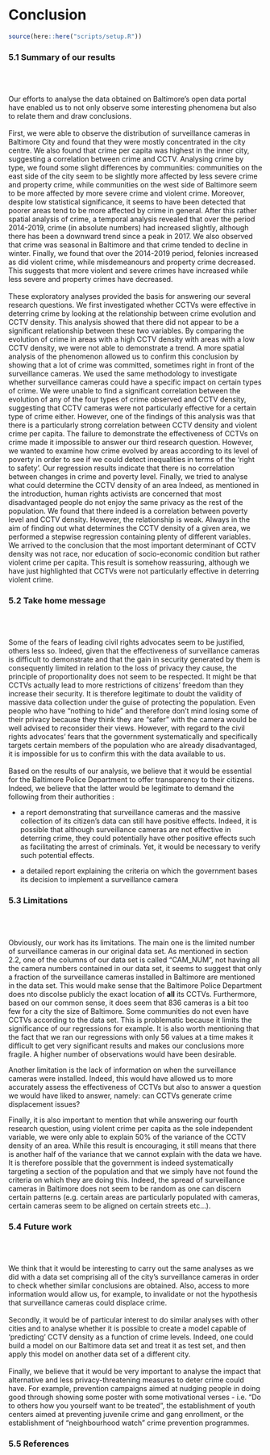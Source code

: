 # Conclusion {.tabset}

```r
source(here::here("scripts/setup.R"))
```

### 5.1 Summary of our results

<br><br>

Our efforts to analyse the data obtained on Baltimore's open data portal have enabled us to not only observe some interesting phenomena but also to relate them and draw conclusions. 
<br><br>
First, we were able to observe the distribution of surveillance cameras in Baltimore City and found that they were mostly concentrated in the city centre. We also found that crime per capita was highest in the inner city, suggesting a correlation between crime and CCTV. Analysing crime by type, we found some slight differences by communities: communities on the east side of the city seem to be slightly more affected by less severe crime and property crime, while communities on the west side of Baltimore seem to be more affected by more severe crime and violent crime.  Moreover, despite low statistical significance, it seems to have been detected that poorer areas tend to be more affected by crime in general. After this rather spatial analysis of crime, a temporal analysis revealed that over the period 2014-2019, crime (in absolute numbers) had increased slightly, although there has been a downward trend since a peak in 2017. We also observed that crime was seasonal in Baltimore and that crime tended to decline in winter. Finally, we found that over the 2014-2019 period, felonies increased as did violent crime, while misdemeanours and property crime decreased. This suggests that more violent and severe crimes have increased while less severe and property crimes have decreased. 
<br><br>
These exploratory analyses provided the basis for answering our several research questions. We first investigated whether CCTVs were effective in deterring crime by looking at the relationship between crime evolution and CCTV density. This analysis showed that there did not appear to be a significant relationship between these two variables. By comparing the evolution of crime in areas with a high CCTV density with areas with a low CCTV density, we were not able to demonstrate a trend. A more spatial analysis of the phenomenon allowed us to confirm this conclusion by showing that a lot of crime was committed, sometimes right in front of the surveillance cameras. We used the same methodology to investigate whether surveillance cameras could have a specific impact on certain types of crime. We were unable to find a significant correlation between the evolution of any of the four types of crime observed and CCTV density, suggesting that CCTV cameras were not particularly effective for a certain type of crime either. However, one of the findings of this analysis was that there is a particularly strong correlation between CCTV density and violent crime per capita. The failure to demonstrate the effectiveness of CCTVs on crime made it impossible to answer our third research question. However, we wanted to examine how crime evolved by areas according to its level of poverty in order to see if we could detect inequalities in terms of the 'right to safety'. Our regression results indicate that there is no correlation between changes in crime and poverty level. Finally, we tried to analyse what could determine the CCTV density of an area Indeed, as mentioned in the introduction, human rights activists are concerned that  most disadvantaged people do not enjoy the same privacy as the rest of the population. We found that there indeed is a correlation between poverty level and CCTV density. However, the relationship is  weak. Always in the aim of finding out what determines the CCTV density of a given area, we performed a stepwise regression containing plenty of different variables. We arrived to the conclusion that the most important determinant of CCTV density was not race, nor education of socio-economic condition but rather violent crime per capita. This result is somehow reassuring, although we have just highlighted that CCTVs were not particularly effective in deterring violent crime.

### 5.2 Take home message

<br><br>

Some of the fears of leading civil rights advocates seem to be justified, others less so. Indeed, given that the effectiveness of surveillance cameras is difficult to demonstrate and that the gain in security generated by them is consequently limited in relation to the loss of privacy they cause, the principle of proportionality does not seem to be respected. It might be that CCTVs actually lead to more restrictions of citizens' freedom than they increase their security. It is therefore legitimate to doubt the validity of massive data collection under the guise of protecting the population. Even people who have "nothing to hide" and therefore don't mind losing some of their privacy because they think they are "safer" with the camera would be well advised to reconsider their views. However, with regard to the civil rights advocates' fears that the government systematically and specifically targets certain members of the population who are already disadvantaged, it is impossible for us to confirm this with the data available to us. 
<br><br>
Based on the results of our analysis, we believe that it would be essential for the Baltimore Police Department to offer transparency to their citizens. Indeed, we believe that the latter would be legitimate to demand the following from their authorities :

  + a report demonstrating that surveillance cameras and the massive collection of its citizen's data can still have positive effects. Indeed, it is possible that although surveillance cameras are not effective in deterring crime, they could potentially have other positive effects such as facilitating the arrest of criminals. Yet, it would be necessary to verify such potential effects.

  + a detailed report explaining the criteria on which the government bases its decision to implement a surveillance camera

### 5.3 Limitations

<br><br>

Obviously, our work has its limitations. The main one is the limited number of surveillance cameras in our original data set. As mentioned in section 2.2, one of the columns of our data set is called "CAM_NUM", not having all the camera numbers contained in our data set, it seems to suggest that only a fraction of the surveillance cameras installed in Baltimore are mentioned in the data set. This would make sense that the Baltimore Police Department does nto discolse publicly the exact location of **all** its CCTVs. Furthermore, based on our common sense, it does seem that 836 cameras is a bit too few for a city the size of Baltimore. Some communities do not even have CCTVs according to the data set. This is problematic because it limits the significance of our regressions for example. It is also worth mentioning that the fact that we ran our regressions with only 56 values at a time makes it difficult to get very significant results and makes our conclusions more fragile. A higher number of observations would have been desirable. 

Another limitation is the lack of information on when the surveillance cameras were installed. Indeed, this would have allowed us to more accurately assess the effectiveness of CCTVs but also to answer a question we would have liked to answer, namely: can CCTVs generate crime displacement issues? 

Finally, it is also important to mention that while answering our fourth research question, using violent crime per capita as the sole independent variable, we were only able to explain 50% of the variance of the CCTV density of an area. While this result is encouraging, it still means that there is another half of the variance that we cannot explain with the data we have. It is therefore possible that the government is indeed systematically targeting a section of the population and that we simply have not found the criteria on which they are doing this. Indeed, the spread of surveillance cameras in Baltimore does not seem to be random as one can discern certain patterns (e.g. certain areas are particularly populated with cameras, certain cameras seem to be aligned on certain streets etc...).
<br>

### 5.4 Future work 

<br><br>

We think that it would be interesting to carry out the same analyses as we did with a data set comprising all of the city's surveillance cameras in order to check whether similar conclusions are obtained. Also, access to more information would allow us, for example, to invalidate or not the hypothesis that surveillance cameras could displace crime. 
<br><br>
Secondly, it would be of particular interest to do similar analyses with other cities and to analyse whether it is possible to create a model capable of 'predicting' CCTV density as a function of crime levels. Indeed, one could build a model on our Baltimore data set and treat it as test set, and then apply this model on another data set of a different city.
<br><br>
Finally, we believe that it would be very important to analyse the impact that alternative and less privacy-threatening measures to deter crime could have. For example, prevention campaigns aimed at nudging people in doing good through showing some poster with some motivational verses - i.e. "Do to others how you yourself want to be treated", the establishment of youth centers aimed at preventing juvenile crime and gang enrollment, or the establishment of "neighbourhood watch" crime prevention programmes.

### 5.5 References 

